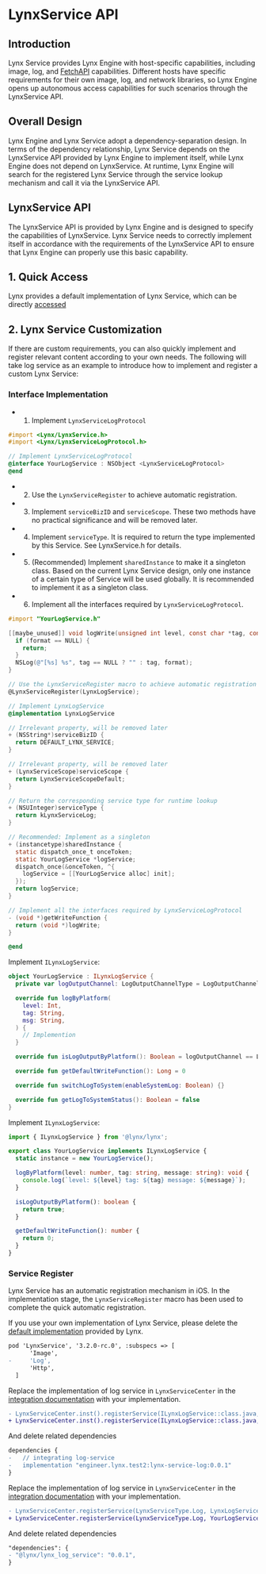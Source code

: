 # LynxService API


## Introduction

Lynx Service provides Lynx Engine with host-specific capabilities, including image, log, and [FetchAPI](/guide/interaction/networking.html#fetch-api) capabilities.
Different hosts have specific requirements for their own image, log, and network libraries, so Lynx Engine opens up autonomous access capabilities for such scenarios through the LynxService API.

## Overall Design

Lynx Engine and Lynx Service adopt a dependency-separation design. In terms of the dependency relationship, Lynx Service depends on the LynxService API provided by Lynx Engine to implement itself, while Lynx Engine does not depend on LynxService. At runtime, Lynx Engine will search for the registered Lynx Service through the service lookup mechanism and call it via the LynxService API.

## LynxService API

The LynxService API is provided by Lynx Engine and is designed to specify the capabilities of LynxService. Lynx Service needs to correctly implement itself in accordance with the requirements of the LynxService API to ensure that Lynx Engine can properly use this basic capability.

## 1. Quick Access

Lynx provides a default implementation of Lynx Service, which can be directly [accessed](/guide/start/integrate-with-existing-apps)

## 2. Lynx Service Customization

If there are custom requirements, you can also quickly implement and register relevant content according to your own needs. The following will take log service as an example to introduce how to implement and register a custom Lynx Service:

<Steps>

### Interface Implementation

<Tabs groupId="lynx-service-api">

<Tab label="iOS">

- 1. Implement `LynxServiceLogProtocol`

```objective-c title="YourLogService.h"
#import <Lynx/LynxService.h>
#import <Lynx/LynxServiceLogProtocol.h>

// Implement LynxServiceLogProtocol
@interface YourLogService : NSObject <LynxServiceLogProtocol>
@end
```

- 2. Use the `LynxServiceRegister` to achieve automatic registration.
- 3. Implement `serviceBizID` and `serviceScope`. These two methods have no practical significance and will be removed later.
- 4. Implement `serviceType`. It is required to return the type implemented by this Service. See LynxService.h for details.
- 5. (Recommended) Implement `sharedInstance` to make it a singleton class. Based on the current Lynx Service design, only one instance of a certain type of Service will be used globally. It is recommended to implement it as a singleton class.
- 6. Implement all the interfaces required by `LynxServiceLogProtocol`.

<CodeFold toggle>

```objective-c title="YourLogService.mm"
#import "YourLogService.h"

[[maybe_unused]] void logWrite(unsigned int level, const char *tag, const char *format) {
  if (format == NULL) {
    return;
  }
  NSLog(@"[%s] %s", tag == NULL ? "" : tag, format);
}

// Use the LynxServiceRegister macro to achieve automatic registration
@LynxServiceRegister(LynxLogService);

// Implement LynxLogService
@implementation LynxLogService

// Irrelevant property, will be removed later
+ (NSString*)serviceBizID {
  return DEFAULT_LYNX_SERVICE;
}

// Irrelevant property, will be removed later
+ (LynxServiceScope)serviceScope {
  return LynxServiceScopeDefault;
}

// Return the corresponding service type for runtime lookup
+ (NSUInteger)serviceType {
  return kLynxServiceLog;
}

// Recommended: Implement as a singleton
+ (instancetype)sharedInstance {
  static dispatch_once_t onceToken;
  static YourLogService *logService;
  dispatch_once(&onceToken, ^{
    logService = [[YourLogService alloc] init];
  });
  return logService;
}

// Implement all the interfaces required by LynxServiceLogProtocol
- (void *)getWriteFunction {
  return (void *)logWrite;
}

@end
```

</CodeFold>

</Tab>

<Tab label="Android">

Implement `ILynxLogService`:

<CodeFold toggle>

```kotlin title="YourLogService.kt"
object YourLogService : ILynxLogService {
  private var logOutputChannel: LogOutputChannelType = LogOutputChannelType.Platform

  override fun logByPlatform(
    level: Int,
    tag: String,
    msg: String,
  ) {
    // Implemention
  }

  override fun isLogOutputByPlatform(): Boolean = logOutputChannel == LogOutputChannelType.Platform

  override fun getDefaultWriteFunction(): Long = 0

  override fun switchLogToSystem(enableSystemLog: Boolean) {}

  override fun getLogToSystemStatus(): Boolean = false
}
```
</CodeFold>

</Tab>

<Tab label="Harmony">

Implement `ILynxLogService`:

<CodeFold toggle>

```typescript title="YourLogService.ets"
import { ILynxLogService } from '@lynx/lynx';

export class YourLogService implements ILynxLogService {
  static instance = new YourLogService();

  logByPlatform(level: number, tag: string, message: string): void {
    console.log(`level: ${level} tag: ${tag} message: ${message}`);
  }

  isLogOutputByPlatform(): boolean {
    return true;
  }

  getDefaultWriteFunction(): number {
    return 0;
  }
}
```
</CodeFold>

</Tab>

</Tabs>

<div style={{ height: 30}} />

### Service Register

<Tabs groupId="lynx-service-api">

<Tab label="iOS">

Lynx Service has an automatic registration mechanism in iOS. In the implementation stage, the `LynxServiceRegister` macro has been used to complete the quick automatic registration.

If you use your own implementation of Lynx Service, please delete the [default implementation](/guide/start/integrate-with-existing-apps#platform=ios) provided by Lynx.

```diff title="Podfile"
pod 'LynxService', '3.2.0-rc.0', :subspecs => [
      'Image',
-     'Log',
      'Http',
  ]
```

</Tab>

<Tab label="Android">

Replace the implementation of log service in `LynxServiceCenter` in the [integration documentation](/guide/start/integrate-with-existing-apps#platform=android) with your implementation.

```diff
- LynxServiceCenter.inst().registerService(ILynxLogService::class.java, LynxLogService)
+ LynxServiceCenter.inst().registerService(ILynxLogService::class.java, YourLogService)
```

And delete related dependencies

```diff title="build.gradle"
dependencies {
-   // integrating log-service
-   implementation "engineer.lynx.test2:lynx-service-log:0.0.1"
}
```

</Tab>

<Tab label="Harmony">

Replace the implementation of log service in `LynxServiceCenter` in the [integration documentation](/guide/start/integrate-with-existing-apps#platform=harmony) with your implementation.

```diff
- LynxServiceCenter.registerService(LynxServiceType.Log, LynxLogService.instance);
+ LynxServiceCenter.registerService(LynxServiceType.Log, YourLogService.instance);
```

And delete related dependencies

```diff title="oh-package.json5"
"dependencies": {
- "@lynx/lynx_log_service": "0.0.1",
}
```

</Tab>

</Tabs>

</Steps>

<LegacyCompatTable metadata="lynx-native-api/lynx-service/lynx-service" />
